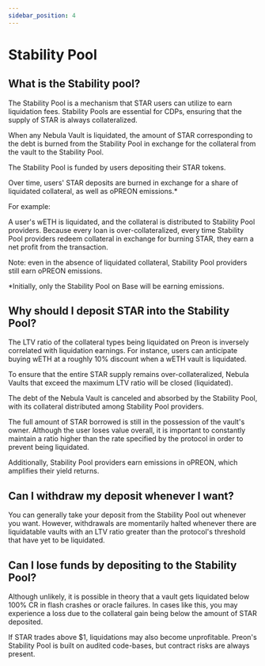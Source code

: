 ```yaml
---
sidebar_position: 4
---
```


# Stability Pool


<ReactPlayer url='https://www.youtube.com/watch?v=thE57sTbxzI' controls />

## What is the Stability pool?

The Stability Pool is a mechanism that STAR users can utilize to earn liquidation fees. Stability Pools are essential for CDPs, ensuring that the supply of STAR is always collateralized.

When any Nebula Vault is liquidated, the amount of STAR corresponding to the debt is burned from the Stability Pool in exchange for the collateral from the vault to the Stability Pool.

The Stability Pool is funded by users depositing their STAR tokens.

Over time, users' STAR deposits are burned in exchange for a share of liquidated collateral, as well as oPREON emissions.\*

For example:

A user's wETH is liquidated, and the collateral is distributed to Stability Pool providers. Because every loan is over-collateralized, every time Stability Pool providers redeem collateral in exchange for burning STAR, they earn a net profit from the transaction.

Note: even in the absence of liquidated collateral, Stability Pool providers still earn oPREON emissions.

\*Initially, only the Stability Pool on Base will be earning emissions.

## Why should I deposit STAR into the Stability Pool?

The LTV ratio of the collateral types being liquidated on Preon is inversely correlated with liquidation earnings. For instance, users can anticipate buying wETH at a roughly 10% discount when a wETH vault is liquidated.

To ensure that the entire STAR supply remains over-collateralized, Nebula Vaults that exceed the maximum LTV ratio will be closed (liquidated).

The debt of the Nebula Vault is canceled and absorbed by the Stability Pool, with its collateral distributed among Stability Pool providers.

The full amount of STAR borrowed is still in the possession of the vault's owner. Although the user loses value overall, it is important to constantly maintain a ratio higher than the rate specified by the protocol in order to prevent being liquidated.

Additionally, Stability Pool providers earn emissions in oPREON, which amplifies their yield returns.

## Can I withdraw my deposit whenever I want?

You can generally take your deposit from the Stability Pool out whenever you want. However, withdrawals are momentarily halted whenever there are liquidatable vaults with an LTV ratio greater than the protocol's threshold that have yet to be liquidated.

## Can I lose funds by depositing to the Stability Pool?

Although unlikely, it is possible in theory that a vault gets liquidated below 100% CR in flash crashes or oracle failures. In cases like this, you may experience a loss due to the collateral gain being below the amount of STAR deposited.

If STAR trades above $1, liquidations may also become unprofitable. Preon's Stability Pool is built on audited code-bases, but contract risks are always present.
